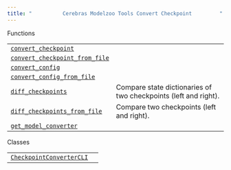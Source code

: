 ```yaml
---
title: "          Cerebras Modelzoo Tools Convert Checkpoint         "
---
```

  

Functions

|     |     |
| --- | --- |  
| [`convert_checkpoint`](cerebras.modelzoo.tools.convert_checkpoint.convert_checkpoint.html#cerebras.modelzoo.tools.convert_checkpoint.convert_checkpoint "cerebras.modelzoo.tools.convert_checkpoint.convert_checkpoint") |     |
| [`convert_checkpoint_from_file`](cerebras.modelzoo.tools.convert_checkpoint.convert_checkpoint_from_file.html#cerebras.modelzoo.tools.convert_checkpoint.convert_checkpoint_from_file "cerebras.modelzoo.tools.convert_checkpoint.convert_checkpoint_from_file") |     |
| [`convert_config`](cerebras.modelzoo.tools.convert_checkpoint.convert_config.html#cerebras.modelzoo.tools.convert_checkpoint.convert_config "cerebras.modelzoo.tools.convert_checkpoint.convert_config") |     |
| [`convert_config_from_file`](cerebras.modelzoo.tools.convert_checkpoint.convert_config_from_file.html#cerebras.modelzoo.tools.convert_checkpoint.convert_config_from_file "cerebras.modelzoo.tools.convert_checkpoint.convert_config_from_file") |     |
| [`diff_checkpoints`](cerebras.modelzoo.tools.convert_checkpoint.diff_checkpoints.html#cerebras.modelzoo.tools.convert_checkpoint.diff_checkpoints "cerebras.modelzoo.tools.convert_checkpoint.diff_checkpoints") | Compare state dictionaries of two checkpoints (left and right). |
| [`diff_checkpoints_from_file`](cerebras.modelzoo.tools.convert_checkpoint.diff_checkpoints_from_file.html#cerebras.modelzoo.tools.convert_checkpoint.diff_checkpoints_from_file "cerebras.modelzoo.tools.convert_checkpoint.diff_checkpoints_from_file") | Compare two checkpoints (left and right). |
| [`get_model_converter`](cerebras.modelzoo.tools.convert_checkpoint.get_model_converter.html#cerebras.modelzoo.tools.convert_checkpoint.get_model_converter "cerebras.modelzoo.tools.convert_checkpoint.get_model_converter") |     |

Classes

|     |     |
| --- | --- |  
| [`CheckpointConverterCLI`](cerebras.modelzoo.tools.convert_checkpoint.CheckpointConverterCLI.html#cerebras.modelzoo.tools.convert_checkpoint.CheckpointConverterCLI "cerebras.modelzoo.tools.convert_checkpoint.CheckpointConverterCLI") |     |